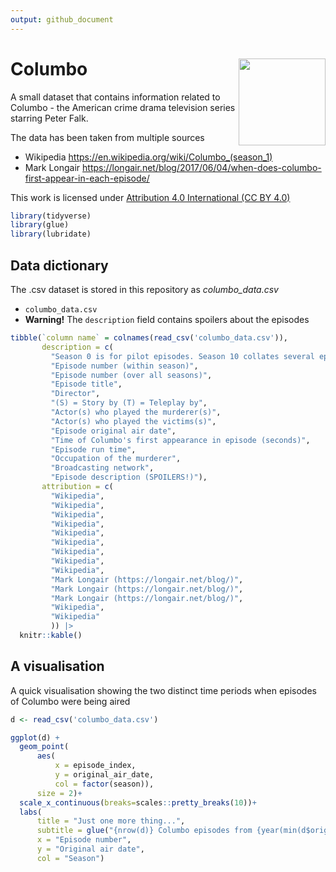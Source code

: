 ```yaml
---
output: github_document
---
```


# Columbo <img src="hex-logo/hex.png" align="right" height="139"/>
A small dataset that contains information related to Columbo - the American crime drama television series starring Peter Falk.

The data has been taken from multiple sources

* Wikipedia [https://en.wikipedia.org/wiki/Columbo_(season_1)](https://en.wikipedia.org/wiki/Columbo_(season_1)) 
* Mark Longair [https://longair.net/blog/2017/06/04/when-does-columbo-first-appear-in-each-episode/](https://longair.net/blog/2017/06/04/when-does-columbo-first-appear-in-each-episode/)

This work is licensed under [Attribution 4.0 International (CC BY 4.0)](https://creativecommons.org/licenses/by/4.0/)

```r
library(tidyverse)
library(glue)
library(lubridate)
```
## Data dictionary
The .csv dataset is stored in this repository as *columbo_data.csv*

* `columbo_data.csv`
* **Warning!** The `description` field contains spoilers about the episodes

```r
tibble(`column name` = colnames(read_csv('columbo_data.csv')),
       description = c(
         "Season 0 is for pilot episodes. Season 10 collates several episodes and specials",
         "Episode number (within season)",
         "Episode number (over all seasons)",
         "Episode title",
         "Director",
         "(S) = Story by (T) = Teleplay by",
         "Actor(s) who played the murderer(s)",
         "Actor(s) who played the victims(s)",
         "Episode original air date",
         "Time of Columbo's first appearance in episode (seconds)",
         "Episode run time",
         "Occupation of the murderer",
         "Broadcasting network",
         "Episode description (SPOILERS!)"),
       attribution = c(
         "Wikipedia",
         "Wikipedia",
         "Wikipedia",
         "Wikipedia",
         "Wikipedia",
         "Wikipedia",
         "Wikipedia",
         "Wikipedia",
         "Wikipedia",
         "Mark Longair (https://longair.net/blog/)",
         "Mark Longair (https://longair.net/blog/)",
         "Mark Longair (https://longair.net/blog/)",
         "Wikipedia",
         "Wikipedia"
         )) |> 
  knitr::kable()
```

## A visualisation
A quick visualisation showing the two distinct time periods when episodes of Columbo were being aired
```r
d <- read_csv('columbo_data.csv')

ggplot(d) + 
  geom_point(
      aes(
          x = episode_index, 
          y = original_air_date, 
          col = factor(season)),
      size = 2)+
  scale_x_continuous(breaks=scales::pretty_breaks(10))+
  labs(
      title = "Just one more thing...",
      subtitle = glue("{nrow(d)} Columbo episodes from {year(min(d$original_air_date))} to {year(max(d$original_air_date))}"),
      x = "Episode number",
      y = "Original air date",
      col = "Season")
```
